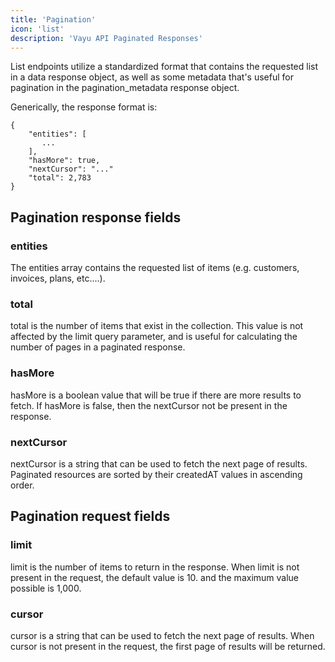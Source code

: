 ```yaml
---
title: 'Pagination'
icon: 'list'
description: 'Vayu API Paginated Responses'
---
```


List endpoints utilize a standardized format that contains the requested list in a data response object, as well as some metadata that's useful for pagination in the pagination_metadata response object.

Generically, the response format is:

```mdx-code-block
{
    "entities": [
       ...
    ],
    "hasMore": true,
    "nextCursor": "..."
    "total": 2,783    
}
```

## Pagination response fields
### entities
The entities array contains the requested list of items (e.g. customers, invoices, plans, etc....).

### total
total is the number of items that exist in the collection. This value is not affected by the limit query parameter, and is useful for calculating the number of pages in a paginated response.

### hasMore
hasMore is a boolean value that will be true if there are more results to fetch. If hasMore is false, then the nextCursor not be present in the response.

### nextCursor
nextCursor is a string that can be used to fetch the next page of results. Paginated resources are sorted by their createdAT values in ascending order.

## Pagination request fields
### limit
limit is the number of items to return in the response. When limit is not present in the request, the default value is 10. and the maximum value possible is 1,000.

### cursor
cursor is a string that can be used to fetch the next page of results. When cursor is not present in the request, the first page of results will be returned.